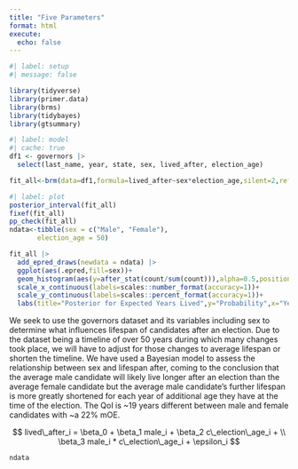 ```yaml
---
title: "Five Parameters"
format: html
execute: 
  echo: false
---
```

```r
#| label: setup
#| message: false

library(tidyverse)
library(primer.data)
library(brms)
library(tidybayes)
library(gtsummary)
```
```r
#| label: model
#| cache: true
df1 <- governors |> 
  select(last_name, year, state, sex, lived_after, election_age)

fit_all<-brm(data=df1,formula=lived_after~sex*election_age,silent=2,refresh=0,seed=13)
```

```r
#| label: plot
posterior_interval(fit_all)
fixef(fit_all)
pp_check(fit_all)
ndata<-tibble(sex = c("Male", "Female"), 
       election_age = 50)

fit_all |>
  add_epred_draws(newdata = ndata) |>
  ggplot(aes(.epred,fill=sex))+
  geom_histogram(aes(y=after_stat(count/sum(count))),alpha=0.5,position="identity",bins=100)+
  scale_x_continuous(labels=scales::number_format(accuracy=1))+
  scale_y_continuous(labels=scales::percent_format(accuracy=1))+
  labs(title="Posterior for Expected Years Lived",y="Probability",x="Years")
```

We seek to use the governors dataset and its variables including sex to determine what influences lifespan of candidates after an election. Due to the dataset being a timeline of over 50 years during which many changes took place, we will have to adjust for those changes to average lifespan or shorten the timeline. We have used a Bayesian model to assess the relationship between sex and lifespan after, coming to the conclusion that the average male candidate will likely live longer after an election than the average female candidate but the average male candidate's further lifespan is more greatly shortened for each year of additional age they have at the time of the election. The QoI is ~19 years different between male and female candidates with ~a 22% mOE.

$$ lived\_after_i =  \beta_0 + \beta_1 male_i + \beta_2 c\_election\_age_i + 
\\ \beta_3 male_i *  c\_election\_age_i + \epsilon_i $$

```r
ndata
```


